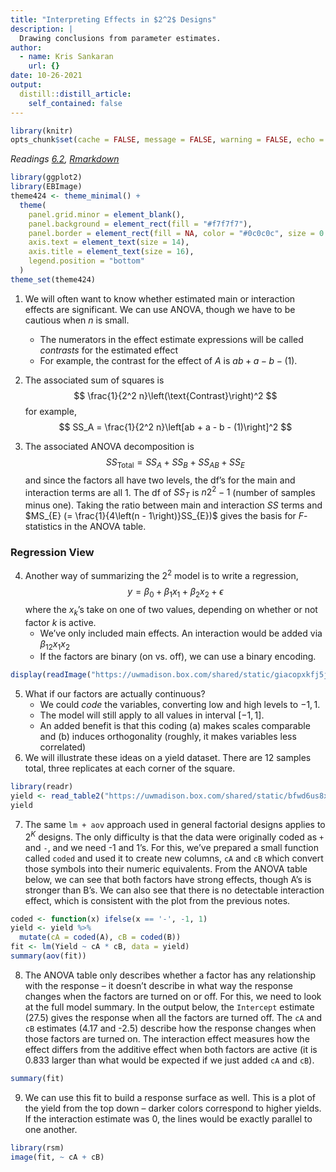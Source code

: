 ```yaml
---
title: "Interpreting Effects in $2^2$ Designs"
description: |
  Drawing conclusions from parameter estimates.
author:
  - name: Kris Sankaran
    url: {}
date: 10-26-2021
output:
  distill::distill_article:
    self_contained: false
---
```


```r
library(knitr)
opts_chunk$set(cache = FALSE, message = FALSE, warning = FALSE, echo = TRUE, fig.align = "center")
```

_Readings [6.2](https://www.wiley.com/en-us/Design+and+Analysis+of+Experiments%2C+10th+Edition-p-9781119492443#content-section), [Rmarkdown](https://github.com/krisrs1128/stat424_f21/blob/main/_posts/2021-08-16-week8-2/week8-2.Rmd)_

```r
library(ggplot2)
library(EBImage)
theme424 <- theme_minimal() + 
  theme(
    panel.grid.minor = element_blank(),
    panel.background = element_rect(fill = "#f7f7f7"),
    panel.border = element_rect(fill = NA, color = "#0c0c0c", size = 0.6),
    axis.text = element_text(size = 14),
    axis.title = element_text(size = 16),
    legend.position = "bottom"
  )
theme_set(theme424)
```

1. We will often want to know whether estimated main or interaction effects are
significant. We can use ANOVA, though we have to be cautious when $n$ is small.
    * The numerators in the effect estimate expressions will be called _contrasts_
    for the estimated effect
    * For example, the contrast for the effect of $A$ is $ab + a - b -
    \left(1\right)$.
    
2. The associated sum of squares is
    $$
    \frac{1}{2^2 n}\left(\text{Contrast}\right)^2
    $$
    for example,
    $$
    SS_A = \frac{1}{2^2 n}\left[ab + a - b - (1)\right]^2
    $$
    
3. The associated ANOVA decomposition is
    $$
    SS_{\text{Total}} = SS_A + SS_B + SS_{AB} + SS_E
    $$
    and since the factors all have two levels, the df’s for the main and interaction
    terms are all 1. The df of $SS_T$ is $n 2^2 - 1$ (number of samples minus
    one). Taking the ratio between main and interaction $SS$ terms and $MS_{E} (= \frac{1}{4\left(n - 1\right)}SS_{E})$ gives the basis for $F$-statistics
    in the ANOVA table.

### Regression View

4. Another way of summarizing the $2^2$ model is to write a regression,
$$
y = \beta_0 + \beta_1 x_1 + \beta_2 x_2 + \epsilon
$$
where the $x_k$’s take on one of two values, depending on whether or not factor $k$ is active.
    * We’ve only included main effects. An interaction would be added via $\beta_{12} x_{1}x_{2}$
    * If the factors are binary (on vs. off), we can use a binary encoding. 

```r
display(readImage("https://uwmadison.box.com/shared/static/giacopxkfj5jhuucepards9fv0cqvbmc.png"))
```


5. What if our factors are actually continuous?
	* We could _code_ the variables, converting low and high levels to ${-1, 1}$.
	* The model will still apply to all values in interval $[-1, 1]$.
	* An added benefit is that this coding (a) makes scales comparable and (b)
	induces orthogonality (roughly, it makes variables less correlated)
	
6. We will illustrate these ideas on a yield dataset. There are 12 samples
total, three replicates at each corner of the square.
	
```r
library(readr)
yield <- read_table2("https://uwmadison.box.com/shared/static/bfwd6us8xsii4uelzftg1azu2f7z77mk.txt")
yield
```

7. The same `lm + aov` approach used in general factorial designs applies to
$2^{K}$ designs. The only difficulty is that the data were originally coded as
`+` and `-`, and we need -1 and 1's. For this, we've prepared a small function
called `coded` and used it to create new columns, `cA` and `cB` which convert
those symbols into their numeric equivalents. From the ANOVA table below, we can
see that both factors have strong effects, though A's is stronger than B's. We
can also see that there is no detectable interaction effect, which is consistent
with the plot from the previous notes.

```r
coded <- function(x) ifelse(x == '-', -1, 1)
yield <- yield %>%
  mutate(cA = coded(A), cB = coded(B))
fit <- lm(Yield ~ cA * cB, data = yield)
summary(aov(fit))
```

8. The ANOVA table only describes whether a factor has any relationship with the
response -- it doesn't describe in what way the response changes when the
factors are turned on or off. For this, we need to look at the full model
summary. In the output below, the `Intercept` estimate (27.5) gives the response
when all the factors are turned off. The `cA` and `cB` estimates (4.17 and -2.5)
describe how the response changes when those factors are turned on. The interaction
effect measures how the effect differs from the additive effect when both
factors are active (it is 0.833 larger than what would be expected if we just
added `cA` and `cB`).

```r
summary(fit)
```
	
9. We can use this fit to build a response surface as well. This is a plot of
the yield from the top down -- darker colors correspond to higher yields. If the
interaction estimate was 0, the lines would be exactly parallel to one another.

```r
library(rsm)
image(fit, ~ cA + cB)
```
 